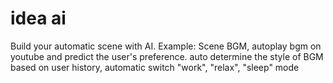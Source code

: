 # idea ai

Build your automatic scene with AI.
Example: Scene BGM, autoplay bgm on youtube and predict the user's preference. auto determine the style of BGM based on user history, automatic switch "work", "relax", "sleep" mode

